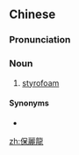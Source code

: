 {{also|保丽龙}}
==Chinese==
{{zh-forms|s=保丽龙}}

===Pronunciation===
{{zh-pron
|m=bǎolìlóng
|cat=n
}}

===Noun===
{{zh-noun}}

# [[styrofoam]] {{gloss|polymer}}

====Synonyms====
* {{zh-l|發泡膠}}

[[zh:保麗龍]]